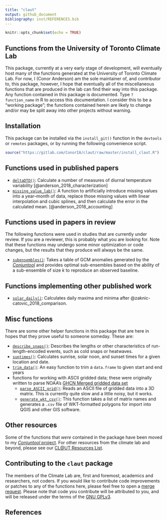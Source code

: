 ```yaml
---
title: "claut"
output: github_document
bibliography: inst/REFERENCES.bib
---
```


```r
knitr::opts_chunk$set(echo = TRUE)
```

## Functions from the University of Toronto Climate Lab

This package, currently at a very early stage of development, will eventually host many of the functions generated at the University of Toronto Climate Lab. For now, I (Conor Anderson) am the sole maintainer of, and contributor to, this package, however, I hope that eventually all of the miscellaneous functions that are produced in the lab can find their way into this package. Any function contained in this package is documented. Type `?function_name` in R to access this documentation. I consider this to be a "working package"; the functions contained herein are likely to change and/or may be split away into other projects without warning. 

## Installation

This package can be installed via the `install_git()` function in the `devtools` or `remotes` packages, or by running the following convenience script.

``` r
source("https://gitlab.com/ConorIA/claut/raw/master/install_claut.R")
```

## Functions used in published papers

  - [`deltaDTD()`](https://gitlab.com/ConorIA/claut/blob/master/R/deltaDTD.R): Calculate a number of measures of diurnal temperature variability [@anderson_2018_characterization]
  - [`missing_value_lab()`](https://gitlab.com/ConorIA/claut/blob/master/R/missing_value_lab.R): A function to artificially introduce missing values into a year&ndash;month of data, replace those missing values with linear interpolation and cubic splines, and then calculate the error in the calculated mean. [@anderson_2018_accounting] 

## Functions used in papers in review

The following functions were used in studies that are currently under review. If you are a reviewer, this is probably what you are looking for. Note that these functions may undergo some minor optimization or code changes, but the results that they produce will always be the same. 

  - [`subensembles()`](https://gitlab.com/ConorIA/claut/blob/master/R/missing_value_lab.R): Takes a table of GCM anomalies generated by the [_Conjuntool_](https://gitlab.com/ConorIA/conjuntool) and provides optimal sub-ensembles based on the ability of a sub-ensemble of size $k$ to reproduce an observed baseline.

## Functions implementing other published work
  - [`solar_daily()`](https://gitlab.com/ConorIA/claut/blob/master/R/solar_daily.R): Calculates daily maxima and minima after @zaknic-catovic_2018_comparison.

## Misc functions

There are some other helper functions in this package that are here in hopes that they prove useful to someone someday. These are: 

  - [`describe_snaps()`](https://gitlab.com/ConorIA/claut/blob/master/R/describe_snaps.R): Describes the lengths or other characteristics of run-length-encoded events, such as cold snaps or heatwaves.
  - [`suntimes()`](https://gitlab.com/ConorIA/claut/blob/master/R/suntimes.R): Calculates sunrise, solar noon, and sunset times for a given location and date.
  - [`trim_data()`](https://gitlab.com/ConorIA/claut/blob/master/R/trimData.R): An easy function to trim a `data.frame` to given start and end years
  - functions for working with ASCII gridded data; these were originally written to parse NOAA's [GHCN Merged gridded data set](https://www.ncdc.noaa.gov/temp-and-precip/ghcn-gridded-products/)
    - [`parse_ASCII_grid()`](https://gitlab.com/ConorIA/claut/blob/master/R/parse_ASCII_grid.R): Reads an ASCII file of gridded data into a 3D matrix. This is currently quite slow and a little noisy, but it works.
    - [`generate_wkt_csv()`](https://gitlab.com/ConorIA/claut/blob/master/R/generate_wkt_csv.R): This function takes a list of matrix names and generates a `.csv` file of WKT-formatted polygons for import into QGIS and other GIS software.

## Other resources

Some of the functions that _were_ contained in the package have been moved to my [_Conjuntool_ project](https://gitlab.com/ConorIA/conjuntool).
For other resources from the climate lab and beyond, please see our [CL@UT Resources List](https://gitlab.com/ConorIA/claut-resources).

## Contributing to the `claut` package

The members of the Climate Lab are, first and foremost, academics and researchers, not coders. If you would like to contribute code improvements or patches to any of the functions here, please feel free to open a [merge request](https://gitlab.com/ConorIA/claut/merge_requests). Please note that code you contribute will be attributed to you, and will be released under the terms of the [GNU GPLv3](https://gitlab.com/ConorIA/claut/blob/master/LICENSE.md).
<br>

## References
